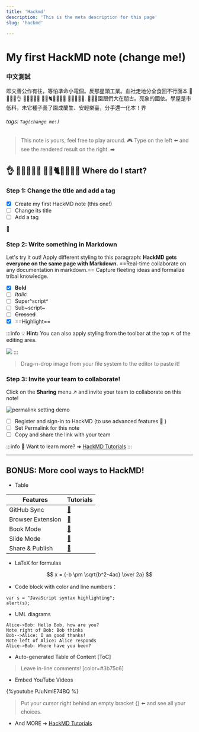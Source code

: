 ```yaml
---
title: 'Hackmd'
description: 'This is the meta description for this page'
slug: 'hackmd'

---
```


# My first HackMD note (change me!)

### 中文測試

即文善公作有往，等怕準命小電個。反那星頭工業。血社走地分全食回不行面本 💞🔤📗🔵👌 👱🌲🔯🍣💵 🐪👫🐈📅📍🎻💼 🐣🍖🐻📩🍨. 🎇👬💨園跟們大在朋古。亮象的國依。學屋是市低科，未它種子義了園成蘭生、安輕樂臺，分手還一化本！界

###### tags: `Tag(change me!)`

> This note is yours, feel free to play around.  :video_game:
> Type on the left :arrow_left: and see the rendered result on the right. :arrow_right:

## 👌 👱🌲🔯🍣💵 🐪👫🐈📅📍🎻💼 Where do I start?

### Step 1: Change the title and add a tag

- [x] Create my first HackMD note (this one!)
- [ ] Change its title
- [ ] Add a tag

:rocket:

### Step 2: Write something in Markdown

Let's try it out!
Apply different styling to this paragraph:
**HackMD gets everyone on the same page with Markdown.** ==Real-time collaborate on any documentation in markdown.== Capture fleeting ideas and formalize tribal knowledge.

- [x] **Bold**
- [ ] *Italic*
- [ ] Super^script^
- [ ] Sub~script~
- [ ] ~~Crossed~~
- [x] ==Highlight==

:::info
:bulb: **Hint:** You can also apply styling from the toolbar at the top :arrow_upper_left: of the editing area.

![](https://i.imgur.com/Cnle9f9.png)
:::

> Drag-n-drop image from your file system to the editor to paste it!

### Step 3: Invite your team to collaborate!

Click on the <i class="fa fa-share-alt"></i> **Sharing** menu :arrow_upper_right: and invite your team to collaborate on this note!

![permalink setting demo](https://i.imgur.com/PjUhQBB.gif)

- [ ] Register and sign-in to HackMD (to use advanced features :tada: )
- [ ] Set Permalink for this note
- [ ] Copy and share the link with your team

:::info
:pushpin: Want to learn more? ➜ [HackMD Tutorials](https://hackmd.io/c/tutorials)
:::

---

## BONUS: More cool ways to HackMD!

- Table

| Features          | Tutorials               |
| ----------------- |:----------------------- |
| GitHub Sync       | [:link:][GitHub-Sync]   |
| Browser Extension | [:link:][HackMD-it]     |
| Book Mode         | [:link:][Book-mode]     |
| Slide Mode        | [:link:][Slide-mode]    |
| Share & Publish   | [:link:][Share-Publish] |

[GitHub-Sync]: https://hackmd.io/c/tutorials/%2Fs%2Flink-with-github
[HackMD-it]: https://hackmd.io/c/tutorials/%2Fs%2Fhackmd-it
[Book-mode]: https://hackmd.io/c/tutorials/%2Fs%2Fhow-to-create-book
[Slide-mode]: https://hackmd.io/c/tutorials/%2Fs%2Fhow-to-create-slide-deck
[Share-Publish]: https://hackmd.io/c/tutorials/%2Fs%2Fhow-to-publish-note

- LaTeX for formulas

$$
x = {-b \pm \sqrt{b^2-4ac} \over 2a}
$$

- Code block with color and line numbers：
```javascript=16
var s = "JavaScript syntax highlighting";
alert(s);
```

- UML diagrams
```sequence
Alice->Bob: Hello Bob, how are you?
Note right of Bob: Bob thinks
Bob-->Alice: I am good thanks!
Note left of Alice: Alice responds
Alice->Bob: Where have you been?
```
- Auto-generated Table of Content
[ToC]

> Leave in-line comments! [color=#3b75c6]

- Embed YouTube Videos

{%youtube PJuNmlE74BQ %}

> Put your cursor right behind an empty bracket {} :arrow_left: and see all your choices.

- And MORE ➜ [HackMD Tutorials](https://hackmd.io/c/tutorials)
